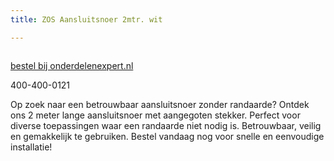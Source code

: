 ```yaml
---
title: ZOS Aansluitsnoer 2mtr. wit

---
```



<Image src={imageProduct} width={imageProduct.width} alt="" />

[bestel bij onderdelenexpert.nl](https://www.onderdelenexpert.nl/zos-aansluitsnoer-2mtr-wit-53307)

400-400-0121

Op zoek naar een betrouwbaar aansluitsnoer zonder randaarde? Ontdek ons 2 meter lange aansluitsnoer met aangegoten stekker. Perfect voor diverse toepassingen waar een randaarde niet nodig is. Betrouwbaar, veilig en gemakkelijk te gebruiken. Bestel vandaag nog voor snelle en eenvoudige installatie!


